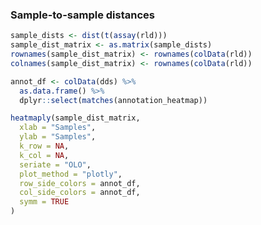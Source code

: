 ### Sample-to-sample distances

```r

sample_dists <- dist(t(assay(rld)))
sample_dist_matrix <- as.matrix(sample_dists)
rownames(sample_dist_matrix) <- rownames(colData(rld))
colnames(sample_dist_matrix) <- rownames(colData(rld))

annot_df <- colData(dds) %>%
  as.data.frame() %>%
  dplyr::select(matches(annotation_heatmap))

heatmaply(sample_dist_matrix,
  xlab = "Samples",
  ylab = "Samples",
  k_row = NA,
  k_col = NA,
  seriate = "OLO",
  plot_method = "plotly",
  row_side_colors = annot_df,
  col_side_colors = annot_df,
  symm = TRUE
)
```
